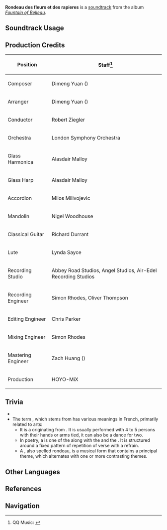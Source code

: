 {{Soundtrack Infobox
|image          = Fountain of Belleau.png
|album          = Fountain of Belleau
|disc           = 4
|number         = 92
|featured       =
|featured2      =
|featured3      =
|featured_disc  =
|featured_disc2 =
|featured_disc3 =
|youtube_id     = lsSz0to5MnA
|spotify_id     = 5IS84qb7q67X6lCpiV7wC5
|previous       = Obscure Obsession
|next           = Lamentation et Triomphe
}}
'''Rondeau des fleurs et des rapieres''' is a [[soundtrack]] from the album ''[[Fountain of Belleau]]''.

==Soundtrack Usage==
{{Soundtrack Usage
|location = Fontaine;;Simulanka\combat
|domain   = Denouement of Sin;;Pale Forgotten Glory;;Echoes of the Deep Tides;;Dougier's "Kingdom"//combat;;Assaulting the Water Imp Kingdom//combat;;Assaulting the Water Imp Kingdom Once More//combat;;Aquanigma//combat;;Magic Workshop//combat;;Place of Secrets//combat;;Waterfall Wen;;Uther's Clothing Factory//combat;;Rawat's Private Laboratory//combat
|eventgameplay = Mega Meka Melee/Torrential Turbulent Charge//challenge #1, 3, and 5;;The Peaks and Troughs of Life;;Misty Dungeon/2023-11-09//combat;;Thelxie's Fantastic Adventures/Purgation Counterstrike//combat;;Roses and Muskets/Trick Shots, Tricky Lights;;Dance of Resolute Will//combat;;Triumphant Frenzy//combat;;Fayz Trials/2024-03-22//stage #4 and 6;;Endless Forms Most Martial//combat;;Energy Amplifier/2024-08-12//combat
|special_displayed = Genius Invokation TCG//[[Fontaine (Card Box)|Fontaine Card Box]]
|special  = Current;;Fontaine (Card Box)
}}

==Production Credits==
{| class="wikitable"
! Position
! Staff<ref>QQ Music: [https://y.qq.com/n/ryqq/songDetail/003z9uEX3wPbDk {{zh|花与剑的轮舞 Rondeau des fleurs et des rapieres}}]</ref>
|-
! Composer
| Dimeng Yuan ({{zh|苑迪萌}})
|-
! Arranger
| Dimeng Yuan ({{zh|苑迪萌}})
|-
! Conductor
| Robert Ziegler
|-
! Orchestra
| London Symphony Orchestra
|-
! Glass Harmonica
| Alasdair Malloy
|-
! Glass Harp
| Alasdair Malloy
|-
! Accordion
| Milos Milivojevic
|-
! Mandolin
| Nigel Woodhouse
|-
! Classical Guitar
| Richard Durrant
|-
! Lute
| Lynda Sayce
|-
! Recording Studio
| Abbey Road Studios, Angel Studios, Air-Edel Recording Studios
|-
! Recording Engineer
| Simon Rhodes, Oliver Thompson
|-
! Editing Engineer
| Chris Parker
|-
! Mixing Engineer
| Simon Rhodes
|-
! Mastering Engineer
| Zach Huang ({{zh|黄巍}})
|-
! Production
| HOYO-MiX
|}

==Trivia==
* {{Transclude|Nymphs' Tea Party|OrdoLeitmotif|section=1}}
* The term {{Fr|rondeau}}, which stems from {{Fr|rond|round,}} has various meanings in French, primarily related to arts:
** It is a {{w|circle dance}} originating from {{w|Gascony}}. It is usually performed with 4 to 5 persons with their hands or arms tied, it can also be a dance for two.
** In poetry, a {{Fr|{{w|Rondeau (forme fixe)|rondeau}}}} is one of the {{Fr|{{w|Forme fixe|formes fixes}}|fixed forms}} along with the {{Fr|virelai}} and the {{Fr|ballade}}. It is structured around a fixed pattern of repetition of verse with a refrain.
** A {{w|rondo}}, also spelled rondeau, is a musical form that contains a principal theme, which alternates with one or more contrasting themes.

==Other Languages==
{{Other Languages
|en        = Rondeau des fleurs et des rapieres
|en_lang   = fr
|en_tl     = {{w|Rondeau}} of Flowers and Rapiers
|zhs       = 花与剑的轮舞
|zhs_rm    = Huā yǔ Jiàn de Lúnwǔ
|zht       = 花与剑的轮舞
|zht_rm    = Huā yǔ Jiàn de Lúnwǔ
|zh_tl     = Rondeau of Flowers and Blades
|ja        = 花と剣の輪舞
|ja_rm     = Hana to Ken no Rinbu
|ja_tl     = Rondeau of Flowers and Blades
|fr        = Rondeau des fleurs et des rapières
|fr_tl     = Rondeau of Flowers and Rapiers
}}

==References==
{{Reflist}}

==Navigation==
{{Soundtrack Navbox|Fountain of Belleau}}